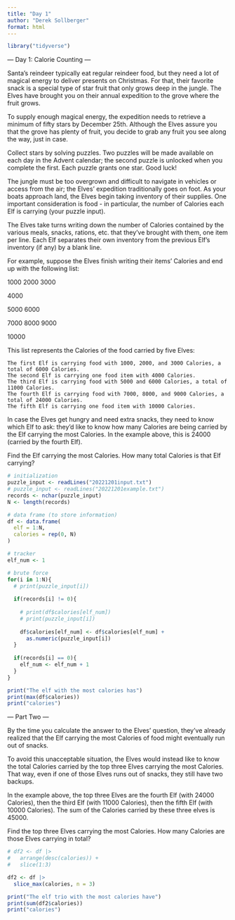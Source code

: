 ```yaml
---
title: "Day 1"
author: "Derek Sollberger"
format: html
---
```


```r
library("tidyverse")
```


--- Day 1: Calorie Counting ---

Santa's reindeer typically eat regular reindeer food, but they need a lot of magical energy to deliver presents on Christmas. For that, their favorite snack is a special type of star fruit that only grows deep in the jungle. The Elves have brought you on their annual expedition to the grove where the fruit grows.

To supply enough magical energy, the expedition needs to retrieve a minimum of fifty stars by December 25th. Although the Elves assure you that the grove has plenty of fruit, you decide to grab any fruit you see along the way, just in case.

Collect stars by solving puzzles. Two puzzles will be made available on each day in the Advent calendar; the second puzzle is unlocked when you complete the first. Each puzzle grants one star. Good luck!

The jungle must be too overgrown and difficult to navigate in vehicles or access from the air; the Elves' expedition traditionally goes on foot. As your boats approach land, the Elves begin taking inventory of their supplies. One important consideration is food - in particular, the number of Calories each Elf is carrying (your puzzle input).

The Elves take turns writing down the number of Calories contained by the various meals, snacks, rations, etc. that they've brought with them, one item per line. Each Elf separates their own inventory from the previous Elf's inventory (if any) by a blank line.

For example, suppose the Elves finish writing their items' Calories and end up with the following list:

1000
2000
3000

4000

5000
6000

7000
8000
9000

10000

This list represents the Calories of the food carried by five Elves:

    The first Elf is carrying food with 1000, 2000, and 3000 Calories, a total of 6000 Calories.
    The second Elf is carrying one food item with 4000 Calories.
    The third Elf is carrying food with 5000 and 6000 Calories, a total of 11000 Calories.
    The fourth Elf is carrying food with 7000, 8000, and 9000 Calories, a total of 24000 Calories.
    The fifth Elf is carrying one food item with 10000 Calories.

In case the Elves get hungry and need extra snacks, they need to know which Elf to ask: they'd like to know how many Calories are being carried by the Elf carrying the most Calories. In the example above, this is 24000 (carried by the fourth Elf).

Find the Elf carrying the most Calories. How many total Calories is that Elf carrying?


```r
# initialization
puzzle_input <- readLines("20221201input.txt")
# puzzle_input <- readLines("20221201example.txt")
records <- nchar(puzzle_input)
N <- length(records)
```

```r
# data frame (to store information)
df <- data.frame(
  elf = 1:N,
  calories = rep(0, N)
)

# tracker
elf_num <- 1

# brute force
for(i in 1:N){
  # print(puzzle_input[i])
  
  if(records[i] != 0){
    
    # print(df$calories[elf_num])
    # print(puzzle_input[i])
    
    df$calories[elf_num] <- df$calories[elf_num] + 
      as.numeric(puzzle_input[i])
  } 
  
  if(records[i] == 0){
    elf_num <- elf_num + 1
  }
}

print("The elf with the most calories has")
print(max(df$calories))
print("calories")
```

--- Part Two ---

By the time you calculate the answer to the Elves' question, they've already realized that the Elf carrying the most Calories of food might eventually run out of snacks.

To avoid this unacceptable situation, the Elves would instead like to know the total Calories carried by the top three Elves carrying the most Calories. That way, even if one of those Elves runs out of snacks, they still have two backups.

In the example above, the top three Elves are the fourth Elf (with 24000 Calories), then the third Elf (with 11000 Calories), then the fifth Elf (with 10000 Calories). The sum of the Calories carried by these three elves is 45000.

Find the top three Elves carrying the most Calories. How many Calories are those Elves carrying in total?

```r
# df2 <- df |>
#   arrange(desc(calories)) +
#   slice(1:3)

df2 <- df |>
  slice_max(calories, n = 3)

print("The elf trio with the most calories have")
print(sum(df2$calories))
print("calories")
```

